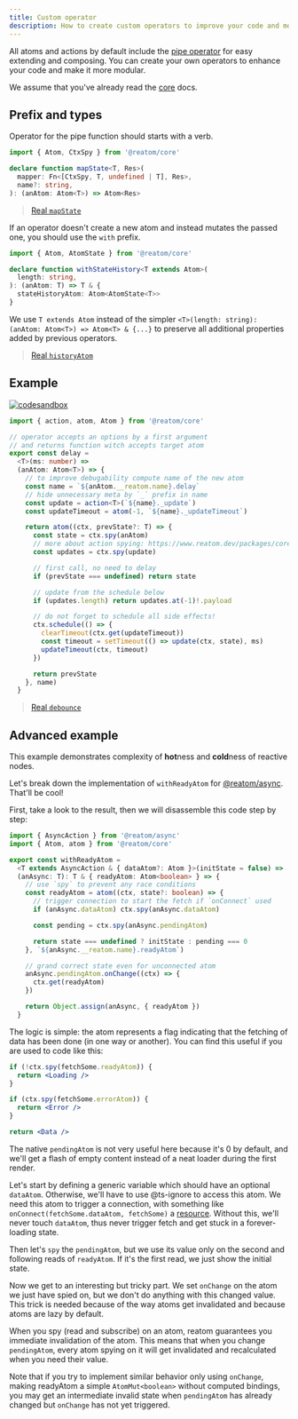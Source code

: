 ```yaml
---
title: Custom operator
description: How to create custom operators to improve your code and modularize it
---
```


All atoms and actions by default include the [pipe operator](/packages/core#atompipe-api) for easy extending and composing.
You can create your own operators to enhance your code and make it more modular.

We assume that you've already read the [core](/packages/core) docs.

## Prefix and types

Operator for the pipe function should starts with a verb.

```ts
import { Atom, CtxSpy } from '@reatom/core'

declare function mapState<T, Res>(
  mapper: Fn<[CtxSpy, T, undefined | T], Res>,
  name?: string,
): (anAtom: Atom<T>) => Atom<Res>
```

> [Real `mapState`](/packages/lens#mapstate)

If an operator doesn't create a new atom and instead mutates the passed one, you should use the `with` prefix.

```ts
import { Atom, AtomState } from '@reatom/core'

declare function withStateHistory<T extends Atom>(
  length: string,
): (anAtom: T) => T & {
  stateHistoryAtom: Atom<AtomState<T>>
}
```

We use `T extends Atom` instead of the simpler `<T>(length: string): (anAtom: Atom<T>) => Atom<T> & {...}` to preserve all additional properties added by previous operators.

> [Real `historyAtom`](/packages/undo)

## Example

[![codesandbox](https://codesandbox.io/static/img/play-codesandbox.svg)](https://codesandbox.io/p/sandbox/reatom-custom-operator-example-mym3vo)

```ts
import { action, atom, Atom } from '@reatom/core'

// operator accepts an options by a first argument
// and returns function witch accepts target atom
export const delay =
  <T>(ms: number) =>
  (anAtom: Atom<T>) => {
    // to improve debugability compute name of the new atom
    const name = `${anAtom.__reatom.name}.delay`
    // hide unnecessary meta by `_` prefix in name
    const update = action<T>(`${name}._update`)
    const updateTimeout = atom(-1, `${name}._updateTimeout`)

    return atom((ctx, prevState?: T) => {
      const state = ctx.spy(anAtom)
      // more about action spying: https://www.reatom.dev/packages/core#action-api
      const updates = ctx.spy(update)

      // first call, no need to delay
      if (prevState === undefined) return state

      // update from the schedule below
      if (updates.length) return updates.at(-1)!.payload

      // do not forget to schedule all side effects!
      ctx.schedule(() => {
        clearTimeout(ctx.get(updateTimeout))
        const timeout = setTimeout(() => update(ctx, state), ms)
        updateTimeout(ctx, timeout)
      })

      return prevState
    }, name)
  }
```

> [Real `debounce`](https://www.reatom.dev/packages/lens#debounce)

## Advanced example

This example demonstrates complexity of **hot**ness and **cold**ness of reactive nodes.

Let's break down the implementation of `withReadyAtom` for [@reatom/async](/packages/async/). That'll be cool!

First, take a look to the result, then we will disassemble this code step by step:

```ts
import { AsyncAction } from '@reatom/async'
import { Atom, atom } from '@reatom/core'

export const withReadyAtom =
  <T extends AsyncAction & { dataAtom?: Atom }>(initState = false) =>
  (anAsync: T): T & { readyAtom: Atom<boolean> } => {
    // use `spy` to prevent any race conditions
    const readyAtom = atom((ctx, state?: boolean) => {
      // trigger connection to start the fetch if `onConnect` used
      if (anAsync.dataAtom) ctx.spy(anAsync.dataAtom)

      const pending = ctx.spy(anAsync.pendingAtom)

      return state === undefined ? initState : pending === 0
    }, `${anAsync.__reatom.name}.readyAtom`)

    // grand correct state even for unconnected atom
    anAsync.pendingAtom.onChange((ctx) => {
      ctx.get(readyAtom)
    })

    return Object.assign(anAsync, { readyAtom })
  }
```

The logic is simple: the atom represents a flag indicating that the fetching of data has been done (in one way or another). You can find this useful if you are used to code like this:

```jsx
if (!ctx.spy(fetchSome.readyAtom)) {
  return <Loading />
}

if (ctx.spy(fetchSome.errorAtom)) {
  return <Error />
}

return <Data />
```

The native `pendingAtom` is not very useful here because it's 0 by default, and we'll get a flash of empty content instead of a neat loader during the first render.

Let's start by defining a generic variable which should have an optional `dataAtom`. Otherwise, we'll have to use @ts-ignore to access this atom. We need this atom to trigger a connection, with something like `onConnect(fetchSome.dataAtom, fetchSome)` a [resource](/packages/async/#reatomresource). Without this, we'll never touch `dataAtom`, thus never trigger fetch and get stuck in a forever-loading state.

Then let's `spy` the `pendingAtom`, but we use its value only on the second and following reads of `readyAtom`. If it's the first read, we just show the initial state.

Now we get to an interesting but tricky part. We set `onChange` on the atom we just have spied on, but we don't do anything with this changed value. This trick is needed because of the way atoms get invalidated and because atoms are lazy by default.

When you spy (read and subscribe) on an atom, reatom guarantees you immediate invalidation of the atom. This means that when you change `pendingAtom`, every atom spying on it will get invalidated and recalculated when you need their value.

Note that if you try to implement similar behavior only using `onChange`, making readyAtom a simple `AtomMut<boolean>` without computed bindings, you may get an intermediate invalid state when `pendingAtom` has already changed but `onChange` has not yet triggered.